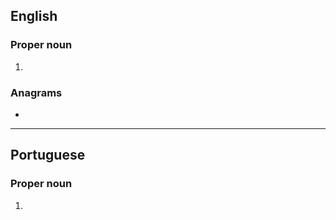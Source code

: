 {{also|recife}}
==English==

===Proper noun===
{{en-proper noun}}

# {{place|en|municipality/state capital|s/Pernambuco|c/Brazil}}

===Anagrams===
* {{anagrams|en|a=ceefir|fierce}}

----

==Portuguese==

===Proper noun===
{{pt-proper noun}}

# {{place|pt|municipality/state capital|s/Pernambuco|c/Brazil}}
